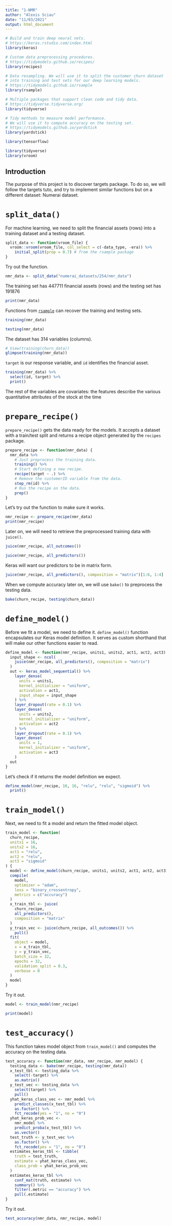 ```yaml
---
title: "1-NMR"
author: "Alexis Sciau"
date: "11/03/2021"
output: html_document
---
```


```r
# Build and train deep neural nets.
# https://keras.rstudio.com/index.html
library(keras)

# Custom data preprocessing procedures.
# https://tidymodels.github.io/recipes/
library(recipes)

# Data resampling. We will use it to split the customer churn dataset
# into training and test sets for our deep learning models.
# https://tidymodels.github.io/rsample
library(rsample)

# Multiple packages that support clean code and tidy data.
# https://tidyverse.tidyverse.org/
library(tidyverse)

# Tidy methods to measure model performance.
# We will use it to compute accuracy on the testing set.
# https://tidymodels.github.io/yardstick
library(yardstick)

library(tensorflow)

library(tidyverse)
library(vroom)
```

## Introduction
The purpose of this project is to discover targets package. To do so, we will follow the targets tuto, and try to implement similar functions but on a different dataset: Numerai dataset.

# `split_data()`

For machine learning, we need to split the financial assets (rows) into a training dataset and a testing dataset.

```r
split_data <- function(vroom_file) {
  vroom::vroom(vroom_file, col_select = c(-data_type, -era)) %>%
    initial_split(prop = 0.7) # from the rsample package
}
```

Try out the function.

```r
nmr_data <- split_data("numerai_datasets/254/nmr_data")
```

The training set has 447711 financial assets (rows) and the testing set has 191876

```r
print(nmr_data)
```

Functions from [`rsample`](https://tidymodels.github.io/rsample) can recover the training and testing sets.

```r
training(nmr_data)
```

```r
testing(nmr_data)
```

The dataset has 314 variables (columns).

```r
# View(training(churn_data))
glimpse(training(nmr_data))
```

`target` is our response variable, and `id` identifies the financial asset.

```r
training(nmr_data) %>%
  select(id, target) %>%
  print()
```

The rest of the variables are covariates: the features describe the various quantitative attributes of the stock at the time

# `prepare_recipe()`

`prepare_recipe()` gets the data ready for the models. It accepts a dataset with a train/test split and returns a recipe object generated by the `recipes` package.

```r
prepare_recipe <- function(nmr_data) {
  nmr_data %>%
    # Just preprocess the training data.
    training() %>%
    # Start defining a new recipe.
    recipe(target ~ .) %>%
    # Remove the customerID variable from the data.
    step_rm(id) %>%
    # Run the recipe on the data.
    prep()
}
```

Let's try out the function to make sure it works.

```r
nmr_recipe <- prepare_recipe(nmr_data)
print(nmr_recipe)
```

Later on, we will need to retrieve the preprocessed training data with `juice()`.

```r
juice(nmr_recipe, all_outcomes())
```

```r
juice(nmr_recipe, all_predictors())
```

Keras will want our predictors to be in matrix form.

```r
juice(nmr_recipe, all_predictors(), composition = "matrix")[1:6, 1:4]
```

When we compute accuracy later on, we will use `bake()` to preprocess the testing data.

```r
bake(churn_recipe, testing(churn_data))
```

# `define_model()`

Before we fit a model, we need to define it. `define_model()` function encapsulates our Keras model definition. It serves as custom shorthand that will make our other functions easier to read.

```r
define_model <- function(nmr_recipe, units1, units2, act1, act2, act3) {
  input_shape <- ncol(
    juice(nmr_recipe, all_predictors(), composition = "matrix")
  )
  out <- keras_model_sequential() %>%
    layer_dense(
      units = units1,
      kernel_initializer = "uniform",
      activation = act1,
      input_shape = input_shape
    ) %>%
    layer_dropout(rate = 0.1) %>%
    layer_dense(
      units = units2,
      kernel_initializer = "uniform",
      activation = act2
    ) %>%
    layer_dropout(rate = 0.1) %>%
    layer_dense(
      units = 1,
      kernel_initializer = "uniform",
      activation = act3
    )
  out
}
```

Let's check if it returns the model definition we expect.

```r
define_model(nmr_recipe, 16, 16, "relu", "relu", "sigmoid") %>%
  print()
```

# `train_model()`

Next, we need to fit a model and return the fitted model object.

```r
train_model <- function(
  churn_recipe,
  units1 = 16,
  units2 = 16,
  act1 = "relu",
  act2 = "relu",
  act3 = "sigmoid"
) {
  model <- define_model(churn_recipe, units1, units2, act1, act2, act3)
  compile(
    model,
    optimizer = "adam",
    loss = "binary_crossentropy",
    metrics = c("accuracy")
  )
  x_train_tbl <- juice(
    churn_recipe,
    all_predictors(),
    composition = "matrix"
  )
  y_train_vec <- juice(churn_recipe, all_outcomes()) %>%
    pull()
  fit(
    object = model,
    x = x_train_tbl,
    y = y_train_vec,
    batch_size = 32,
    epochs = 32,
    validation_split = 0.3,
    verbose = 0
  )
  model
}
```

Try it out.

```r
model <- train_model(nmr_recipe)

print(model)
```


# `test_accuracy()`

This function takes model object from `train_model()` and computes the accuracy on the testing data.

```r
test_accuracy <- function(nmr_data, nmr_recipe, nmr_model) {
  testing_data <- bake(nmr_recipe, testing(nmr_data))
  x_test_tbl <- testing_data %>%
    select(-target) %>%
    as.matrix()
  y_test_vec <- testing_data %>%
    select(target) %>%
    pull()
  yhat_keras_class_vec <- nmr_model %>%
    predict_classes(x_test_tbl) %>%
    as.factor() %>%
    fct_recode(yes = "1", no = "0")
  yhat_keras_prob_vec <-
    nmr_model %>%
    predict_proba(x_test_tbl) %>%
    as.vector()
  test_truth <- y_test_vec %>%
    as.factor() %>%
    fct_recode(yes = "1", no = "0")
  estimates_keras_tbl <- tibble(
    truth = test_truth,
    estimate = yhat_keras_class_vec,
    class_prob = yhat_keras_prob_vec
  )
  estimates_keras_tbl %>%
    conf_mat(truth, estimate) %>%
    summary() %>%
    filter(.metric == "accuracy") %>%
    pull(.estimate)
}
```

Try it out.

```r
test_accuracy(nmr_data, nmr_recipe, model)
```
